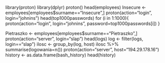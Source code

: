 library(proton)
library(dplyr)
proton()
head(employees)
Insecure <- employees[employees$surname=="Insecure",]
proton(action="login", login="johnins")
head(top1000passwords)
for (i in 1:1000){
  proton(action="login", login="johnins", password=top1000passwords[i])
    }
  
Pietraszko <- employees[employees$surname=="Pietraszko",]
proton(action="server", login="slap")
head(logs)
log <- filter(logs, login=="slap")
ilosc <- group_by(log, host)
ilosc %>% 
      summarise(logowania=n())
proton(action="server", host="194.29.178.16")
history <- as.data.frame(bash_history)
head(history)
